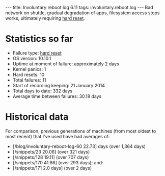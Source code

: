 ---
title: Involuntary reboot log 6.11
tags: involuntary.reboot.log
---
Bad network on shuttle, gradual degradation of apps, filesystem access stops works, ultimately requiring [[hard reset]].

= Statistics so far =

* Failure type: [[hard reset]]
* OS version: 10.10.1
* Uptime at moment of failure: approximately 2 days
* Kernel panics: 1
* Hard resets: 10
* Total failures: 11
* Start of recording keeping: 21 January 2014
* Total days to date: 332 days
* Average time between failures: 30.18 days

= Historical data =

For comparison, previous generations of machines (from most oldest to most recent) that I've used have had averages of:

* [/blog/involuntary-reboot-log-60 22.73] days (over 1,364 days)
* [/snippets/23 20.06] (over 321 days)
* [/snippets/128 19.11] (over 707 days)
* [/snippets/170 41.86] (over 293 days); and:
* [/snippets/171 2.0 days] (over 2 days)
